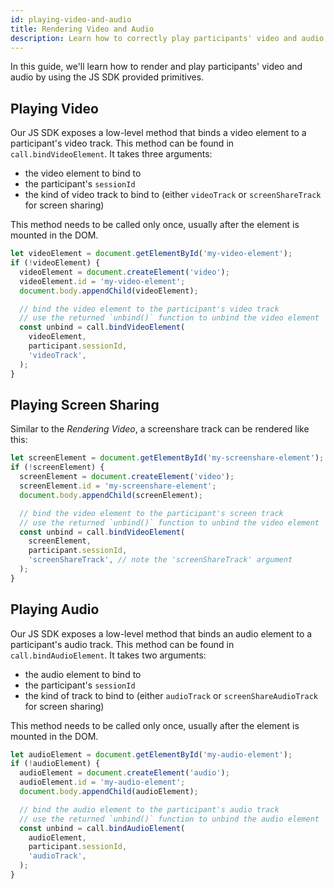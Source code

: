 ```yaml
---
id: playing-video-and-audio
title: Rendering Video and Audio
description: Learn how to correctly play participants' video and audio.
---
```


In this guide, we'll learn how to render and play participants' video and audio by using the JS SDK provided primitives.

## Playing Video

Our JS SDK exposes a low-level method that binds a video element to a participant's video track.
This method can be found in `call.bindVideoElement`. It takes three arguments:

- the video element to bind to
- the participant's `sessionId`
- the kind of video track to bind to (either `videoTrack` or `screenShareTrack` for screen sharing)

This method needs to be called only once, usually after the element is mounted in the DOM.

```js
let videoElement = document.getElementById('my-video-element');
if (!videoElement) {
  videoElement = document.createElement('video');
  videoElement.id = 'my-video-element';
  document.body.appendChild(videoElement);

  // bind the video element to the participant's video track
  // use the returned `unbind()` function to unbind the video element
  const unbind = call.bindVideoElement(
    videoElement,
    participant.sessionId,
    'videoTrack',
  );
}
```

## Playing Screen Sharing

Similar to the _Rendering Video_, a screenshare track can be rendered like this:

```js
let screenElement = document.getElementById('my-screenshare-element');
if (!screenElement) {
  screenElement = document.createElement('video');
  screenElement.id = 'my-screenshare-element';
  document.body.appendChild(screenElement);

  // bind the video element to the participant's screen track
  // use the returned `unbind()` function to unbind the video element
  const unbind = call.bindVideoElement(
    screenElement,
    participant.sessionId,
    'screenShareTrack', // note the 'screenShareTrack' argument
  );
}
```

## Playing Audio

Our JS SDK exposes a low-level method that binds an audio element to a participant's audio track.
This method can be found in `call.bindAudioElement`. It takes two arguments:

- the audio element to bind to
- the participant's `sessionId`
- the kind of track to bind to (either `audioTrack` or `screenShareAudioTrack` for screen sharing)

This method needs to be called only once, usually after the element is mounted in the DOM.

```js
let audioElement = document.getElementById('my-audio-element');
if (!audioElement) {
  audioElement = document.createElement('audio');
  audioElement.id = 'my-audio-element';
  document.body.appendChild(audioElement);

  // bind the audio element to the participant's audio track
  // use the returned `unbind()` function to unbind the audio element
  const unbind = call.bindAudioElement(
    audioElement,
    participant.sessionId,
    'audioTrack',
  );
}
```

